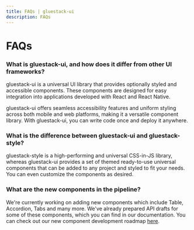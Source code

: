 ```yaml
---
title: FAQs | gluestack-ui
description: FAQs
---
```



<Meta title="ui/More/FAQs" />

# FAQs

### What is gluestack-ui, and how does it differ from other UI frameworks?

gluestack-ui is a universal UI library that provides optionally styled and accessible components. These components are designed for easy integration into applications developed with React and React Native.

gluestack-ui offers seamless accessibility features and uniform styling across both mobile and web platforms, making it a versatile component library. With gluestack-ui, you can write code once and deploy it anywhere.

### What is the difference between gluestack-ui and gluestack-style?

gluestack-style is a high-performing and universal CSS-in-JS library, whereas gluestack-ui provides a set of themed ready-to-use universal components that can be added to any project and styled to fit your needs. You can even customize the components as desired.

### What are the new components in the pipeline?

We're currently working on adding new components which include Table, Accordion, Tabs and many more. We've already prepared API drafts for some of these components, which you can find in our documentation. You can check out our new component development roadmap [here](https://geekyants.notion.site/c7ab20877a8a4d6690e31faa51f52fe2?v=a7a141e2f82f43c3ada04e99bf73cb8d).

